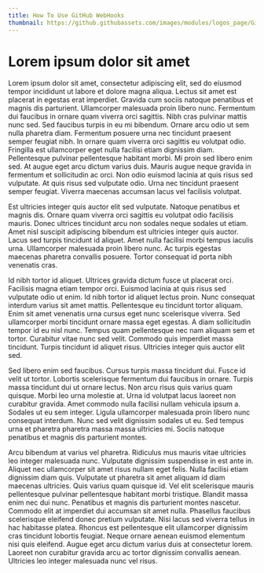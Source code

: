 ```yaml
---
title: How To Use GitHub WebHooks
thumbnail: https://github.githubassets.com/images/modules/logos_page/GitHub-Mark.png
---
```


# Lorem ipsum dolor sit amet

Lorem ipsum dolor sit amet, consectetur adipiscing elit, sed do eiusmod tempor incididunt ut labore et dolore magna aliqua. Lectus sit amet est placerat in egestas erat imperdiet. Gravida cum sociis natoque penatibus et magnis dis parturient. Ullamcorper malesuada proin libero nunc. Fermentum dui faucibus in ornare quam viverra orci sagittis. Nibh cras pulvinar mattis nunc sed. Sed faucibus turpis in eu mi bibendum. Ornare arcu odio ut sem nulla pharetra diam. Fermentum posuere urna nec tincidunt praesent semper feugiat nibh. In ornare quam viverra orci sagittis eu volutpat odio. Fringilla est ullamcorper eget nulla facilisi etiam dignissim diam. Pellentesque pulvinar pellentesque habitant morbi. Mi proin sed libero enim sed. At augue eget arcu dictum varius duis. Mauris augue neque gravida in fermentum et sollicitudin ac orci. Non odio euismod lacinia at quis risus sed vulputate. At quis risus sed vulputate odio. Urna nec tincidunt praesent semper feugiat. Viverra maecenas accumsan lacus vel facilisis volutpat.

Est ultricies integer quis auctor elit sed vulputate. Natoque penatibus et magnis dis. Ornare quam viverra orci sagittis eu volutpat odio facilisis mauris. Donec ultrices tincidunt arcu non sodales neque sodales ut etiam. Amet nisl suscipit adipiscing bibendum est ultricies integer quis auctor. Lacus sed turpis tincidunt id aliquet. Amet nulla facilisi morbi tempus iaculis urna. Ullamcorper malesuada proin libero nunc. Ac turpis egestas maecenas pharetra convallis posuere. Tortor consequat id porta nibh venenatis cras.

Id nibh tortor id aliquet. Ultrices gravida dictum fusce ut placerat orci. Facilisis magna etiam tempor orci. Euismod lacinia at quis risus sed vulputate odio ut enim. Id nibh tortor id aliquet lectus proin. Nunc consequat interdum varius sit amet mattis. Pellentesque eu tincidunt tortor aliquam. Enim sit amet venenatis urna cursus eget nunc scelerisque viverra. Sed ullamcorper morbi tincidunt ornare massa eget egestas. A diam sollicitudin tempor id eu nisl nunc. Tempus quam pellentesque nec nam aliquam sem et tortor. Curabitur vitae nunc sed velit. Commodo quis imperdiet massa tincidunt. Turpis tincidunt id aliquet risus. Ultricies integer quis auctor elit sed.

Sed libero enim sed faucibus. Cursus turpis massa tincidunt dui. Fusce id velit ut tortor. Lobortis scelerisque fermentum dui faucibus in ornare. Turpis massa tincidunt dui ut ornare lectus. Non arcu risus quis varius quam quisque. Morbi leo urna molestie at. Urna id volutpat lacus laoreet non curabitur gravida. Amet commodo nulla facilisi nullam vehicula ipsum a. Sodales ut eu sem integer. Ligula ullamcorper malesuada proin libero nunc consequat interdum. Nunc sed velit dignissim sodales ut eu. Sed tempus urna et pharetra pharetra massa massa ultricies mi. Sociis natoque penatibus et magnis dis parturient montes.

Arcu bibendum at varius vel pharetra. Ridiculus mus mauris vitae ultricies leo integer malesuada nunc. Vulputate dignissim suspendisse in est ante in. Aliquet nec ullamcorper sit amet risus nullam eget felis. Nulla facilisi etiam dignissim diam quis. Vulputate ut pharetra sit amet aliquam id diam maecenas ultricies. Quis varius quam quisque id. Vel elit scelerisque mauris pellentesque pulvinar pellentesque habitant morbi tristique. Blandit massa enim nec dui nunc. Penatibus et magnis dis parturient montes nascetur. Commodo elit at imperdiet dui accumsan sit amet nulla. Phasellus faucibus scelerisque eleifend donec pretium vulputate. Nisi lacus sed viverra tellus in hac habitasse platea. Rhoncus est pellentesque elit ullamcorper dignissim cras tincidunt lobortis feugiat. Neque ornare aenean euismod elementum nisi quis eleifend. Augue eget arcu dictum varius duis at consectetur lorem. Laoreet non curabitur gravida arcu ac tortor dignissim convallis aenean. Ultricies leo integer malesuada nunc vel risus.
